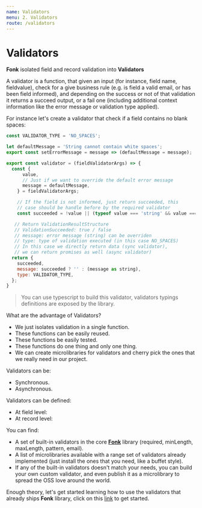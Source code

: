 ```yaml
---
name: Validators
menu: 2. Validators
route: /validators
---
```


# Validators

**Fonk** isolated field and record validation into **Validators**

A validator is a function, that given an input (for instance, field name,
fieldvalue), check for a give business rule (e.g. is field a valid
email, or has been field informed), and depending on the success or not
of that validation it returns a succeed output, or a fail one (including
additional context information like the error message or validation
type applied).

For instance let's create a validator that check if a field contains no blank spaces:

```javascript
const VALIDATOR_TYPE = 'NO_SPACES';

let defaultMessage = 'String cannot contain white spaces';
export const setErrorMessage = message => (defaultMessage = message);

export const validator = (fieldValidatorArgs) => {
  const {
      value,
      // Just if we want to override the default error message
      message = defaultMessage,
    } = fieldValidatorArgs;

    // If the field is not informed, just return succeeded, this
    // case should be handle before by the required validator
    const succeeded = !value || (typeof value === 'string' && value === value.trim());

   // Return ValidationResultStructure
   // ValidationSucceeded: true / false
   // message: error message (string) can be overriden
   // type: type of validation executed (in this case NO_SPACES)
   // In this case we directly return data (sync validator),
   // we can return promises as well (async validator)
  return {
    succeeded,
    message: succeeded ? '' : (message as string),
    type: VALIDATOR_TYPE,
  };
}
```

> You can use typescript to build this validator, validators typings definitions
> are exposed by the library.

What are the advantage of Validators?

- We just isolates validation in a single function.
- These functions can be easily reused.
- These functions be easily tested.
- These functions do one thing and only one thing.
- We can create microlibraries for validators and cherry pick the ones that
  we really need in our project.

Validators can be:

- Synchronous.
- Asynchronous.

Validators can be defined:

- At field level:
- At record level:

You can find:

- A set of built-in validators in the core [**Fonk**](https://github.com/Lemoncode/fonk) library (required, minLength, maxLength, pattern, email).
- A list of microlibraries available with a range set of validators already implemented (just install the ones that you need, like a buffet style).
- If any of the built-in validators doesn't match your needs, you can build your own custom validator, and
  even publish it as a microlibrary to spread the OSS love around the world.

Enough theory, let's get started learning how to use the validators that already ships **Fonk**
library, click on this [link](/validators/builtin-validators) to get started.
